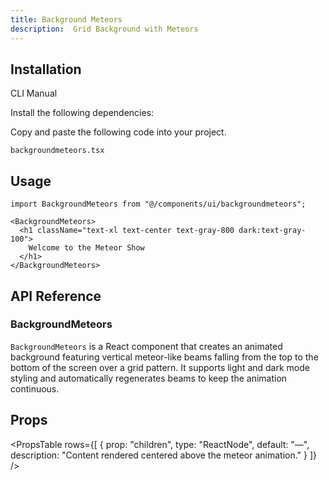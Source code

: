 ```yaml
---
title: Background Meteors
description:  Grid Background with Meteors 
---
```


<ComponentPreview
  name="backgroundmeteors-demo"
  className="p-0"
  description=""
/>

## Installation

<Tabs defaultValue="cli" className="w-full">
  <TabsList>
    <TabsTrigger value="cli">CLI</TabsTrigger>
    <TabsTrigger value="manual">Manual</TabsTrigger>
  </TabsList>
  
  <TabsContent value="cli">
    <PkgOptions name="backgroundmeteors" />
  </TabsContent>
  <TabsContent value="manual">
    <Steps>

<Step>Install the following dependencies:</Step>
<DepsOptions name="framer-motion" />

<Step>Copy and paste the following code into your project.</Step>
<p>
  <code>backgroundmeteors.tsx</code>
</p>
<ComponentSource name="backgroundmeteors" />



</Steps>
  </TabsContent>
</Tabs>


## Usage
```tsx
import BackgroundMeteors from "@/components/ui/backgroundmeteors";
```

```tsx
<BackgroundMeteors>
  <h1 className="text-xl text-center text-gray-800 dark:text-gray-100">
    Welcome to the Meteor Show
  </h1>
</BackgroundMeteors>
```


## API Reference

### BackgroundMeteors

`BackgroundMeteors` is a React component that creates an animated background featuring vertical meteor-like beams falling from the top to the bottom of the screen over a grid pattern. It supports light and dark mode styling and automatically regenerates beams to keep the animation continuous.

## Props

<PropsTable
  rows={[
    {
      prop: "children",
      type: "ReactNode",
      default: "—",
      description: "Content rendered centered above the meteor animation."
    }
  ]}
/>

